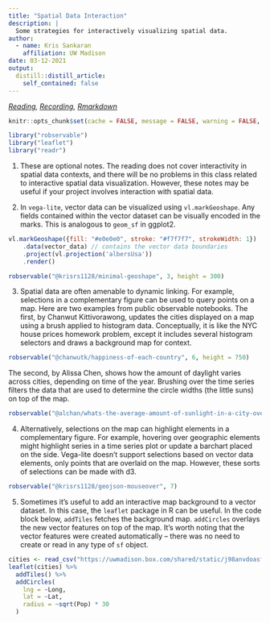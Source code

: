 ```yaml
---
title: "Spatial Data Interaction"
description: |
  Some strategies for interactively visualizing spatial data.
author:
  - name: Kris Sankaran
    affiliation: UW Madison
date: 03-12-2021
output:
  distill::distill_article:
    self_contained: false
---
```


_[Reading](https://geocompr.robinlovelace.net/spatial-class.html), [Recording](https://mediaspace.wisc.edu/media/Week%207%20%5B5%5D%20Spatial%20Data%20Interaction/1_9ccr93kw), [Rmarkdown](https://github.com/krisrs1128/stat479/blob/master/_posts/2021-03-02-week7-5/week7-5.Rmd)_

```r
knitr::opts_chunk$set(cache = FALSE, message = FALSE, warning = FALSE, echo = TRUE)
```

```r
library("robservable")
library("leaflet")
library("readr")
```

1. These are optional notes. The reading does not cover interactivity in spatial
data contexts, and there will be no problems in this class related to
interactive spatial data visualization. However, these notes may be useful if
your project involves interaction with spatial data.

2. In `vega-lite`, vector data can be visualized using `vl.markGeoshape`. Any
fields contained within the vector dataset can be visually encoded in the marks.
This is analogous to `geom_sf` in ggplot2.

````js
vl.markGeoshape({fill: "#e0e0e0", stroke: "#f7f7f7", strokeWidth: 1})
    .data(vector_data) // contains the vector data boundaries
    .project(vl.projection('albersUsa'))
    .render()
````

```r
robservable("@krisrs1128/minimal-geoshape", 3, height = 300)
```

3. Spatial data are often amenable to dynamic linking. For example, selections
in a complementary figure can be used to query points on a map. Here are two
examples from public observable notebooks. The first, by Chanwut Kittivorawong,
updates the cities displayed on a map using a brush applied to histogram data.
Conceptually, it is like the NYC house prices homework problem, except it
includes several histogram selectors and draws a background map for context.

```r
robservable("@chanwutk/happiness-of-each-country", 6, height = 750)
```
The second, by Alissa Chen, shows how the amount of daylight varies across
cities, depending on time of the year. Brushing over the time series filters the
data that are used to determine the circle widths (the little suns) on top of
the map.

```r
robservable("@alchan/whats-the-average-amount-of-sunlight-in-a-city-over-a-short-te", 3, height = 730)
```


4. Alternatively, selections on the map can highlight elements in a
complementary figure. For example, hovering over geographic elements might
highlight series in a time series plot or update a barchart placed on the side.
Vega-lite doesn't support selections based on vector data elements, only points
that are overlaid on the map. However, these sorts of selections can be made
with d3.

```r
robservable("@krisrs1128/geojson-mouseover", 7)
```

5. Sometimes it’s useful to add an interactive map background to a vector
dataset. In this case, the `leaflet` package in R can be useful. In the code
block below, `addTiles` fetches the background map. `addCircles` overlays the
new vector features on top of the map. It's worth noting that the vector
features were created automatically -- there was no need to create or read in
any type of `sf` object.

```r
cities <- read_csv("https://uwmadison.box.com/shared/static/j98anvdoasfb1h651qxzrow2ua45oap1.csv")
leaflet(cities) %>% 
  addTiles() %>% 
  addCircles(
    lng = ~Long, 
    lat = ~Lat, 
    radius = ~sqrt(Pop) * 30
  )
```

